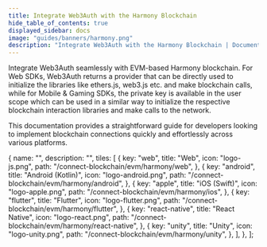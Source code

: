```yaml
---
title: Integrate Web3Auth with the Harmony Blockchain
hide_table_of_contents: true
displayed_sidebar: docs
image: "guides/banners/harmony.png"
description: "Integrate Web3Auth with the Harmony Blockchain | Documentation - Web3Auth"
---
```



<SEO
  title="Integrate Web3Auth with the Harmony Blockchain"
  description="Integrate Web3Auth with the Harmony Blockchain | Documentation - Web3Auth"
  image="https://web3auth.io/docs/guides/banners/harmony.png"
  slug="/connect-blockchain/evm/harmony"
/>

Integrate Web3Auth seamlessly with EVM-based Harmony blockchain. For Web SDKs, Web3Auth returns a provider that can be directly used to initialize the
libraries like ethers.js, web3.js etc. and make blockchain calls, while for Mobile & Gaming SDKs, the private key is available in the user scope which
can be used in a similar way to initialize the respective blockchain interaction libraries and make calls to the network.

This documentation provides a straightforward guide for developers looking to implement blockchain connections quickly and effortlessly across various
platforms.

  {
    name: "",
    description: "",
    tiles: [
      {
        key: "web",
        title: "Web",
        icon: "logo-js.png",
        path: "/connect-blockchain/evm/harmony/web",
      },
      {
        key: "android",
        title: "Android (Kotlin)",
        icon: "logo-android.png",
        path: "/connect-blockchain/evm/harmony/android",
      },
      {
        key: "apple",
        title: "iOS (Swift)",
        icon: "logo-apple.png",
        path: "/connect-blockchain/evm/harmony/ios",
      },
      {
        key: "flutter",
        title: "Flutter",
        icon: "logo-flutter.png",
        path: "/connect-blockchain/evm/harmony/flutter",
      },
      {
        key: "react-native",
        title: "React Native",
        icon: "logo-react.png",
        path: "/connect-blockchain/evm/harmony/react-native",
      },
      {
        key: "unity",
        title: "Unity",
        icon: "logo-unity.png",
        path: "/connect-blockchain/evm/harmony/unity",
      },
    ],
  },
];

<Tiles tileGroups={Harmony} />
